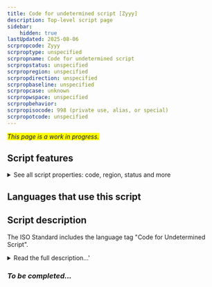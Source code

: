 ```yaml
---
title: Code for undetermined script [Zyyy]
description: Top-level script page
sidebar:
    hidden: true
lastUpdated: 2025-08-06
scrpropcode: Zyyy
scrproptype: unspecified
scrpropname: Code for undetermined script
scrpropstatus: unspecified
scrpropregion: unspecified
scrpropdirection: unspecified
scrpropbaseline: unspecified
scrpropcase: unknown
scrpropwspace: unspecified
scrpropbehavior: 
scrpropisocode: 998 (private use, alias, or special)
scrpropotcode: unspecified
---
```


<span style='background-color:yellow'>_This page is a work in progress._</span>


## Script features

<details>
<summary> See all script properties: code, region, status and more</summary>
<ScriptInfo />
</details>

## Languages that use this script

<WsList script='Zyyy' wsMax='5' />

## Script description

The ISO Standard includes the language tag "Code for Undetermined Script".

<details><summary>Read the full description...'</summary>_Not yet available._</details>

### _To be completed..._

